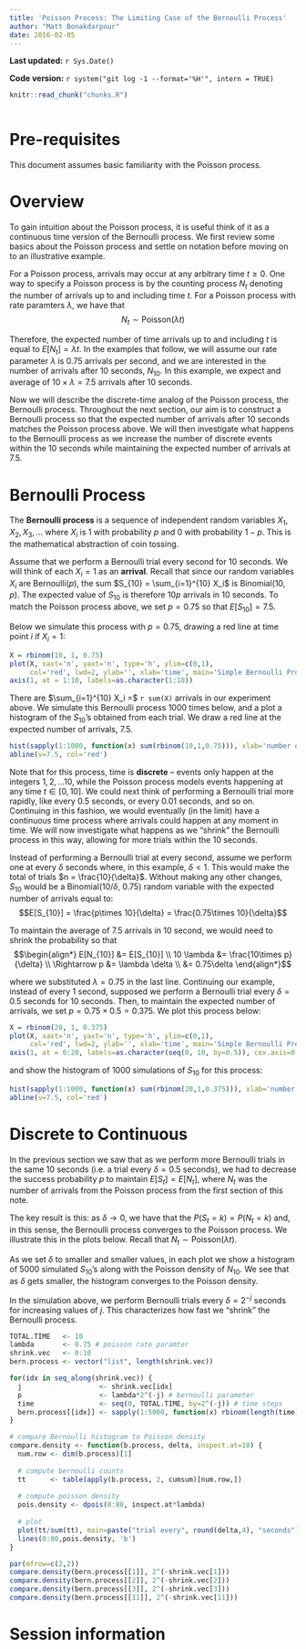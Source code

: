 ```yaml
---
title: 'Poisson Process: The Limiting Case of the Bernoulli Process'
author: "Matt Bonakdarpour"
date: 2016-02-05
---
```

**Last updated:** `r Sys.Date()`

**Code version:** `r system("git log -1 --format='%H'", intern = TRUE)`

```r
knitr::read_chunk("chunks.R")
```

```r
```

# Pre-requisites

This document assumes basic familiarity with the Poisson process.

# Overview

To gain intuition about the Poisson process, it is useful think of it as a continuous time version of the Bernoulli process. We first review some basics about the Poisson process and settle on notation before moving on to an illustrative example.

For a Poisson process, arrivals may occur at any arbitrary time $t \geq 0$. One way to specify a Poisson process is by the counting process $N_t$ denoting the number of arrivals up to and including time $t$. For a Poisson process with rate paramters $\lambda$, we have that 
$$N_t \sim \text{Poisson}(\lambda t)$$

Therefore, the expected number of time arrivals up to and including $t$ is equal to $E[N_t] = \lambda t$. In the examples that follow, we will assume our rate parameter $\lambda$ is $0.75$ arrivals per second, and we are interested in the number of arrivals after 10 seconds, $N_{10}$. In this example, we expect and average of $10\times\lambda = 7.5$ arrivals after $10$ seconds. 

Now we will describe the discrete-time analog of the Poisson process, the Bernoulli process. Throughout the next section, our aim is to construct a Bernoulli process so that the expected number of arrivals after $10$ seconds matches the Poisson process above. We will then investigate what happens to the Bernoulli process as we increase the number of discrete events within the $10$ seconds while maintaining the expected number of arrivals at $7.5$. 

# Bernoulli Process

The **Bernoulli process** is a sequence of independent random variables $X_1,X_2,X_3,\ldots$ where $X_i$ is $1$ with probability $p$ and $0$ with probability $1-p$. This is the mathematical abstraction of coin tossing. 

Assume that we perform a Bernoulli trial every second for 10 seconds. We will think of each $X_i=1$ as an **arrival**. Recall that since our random variables $X_i$ are Bernoulli($p$), the sum $S_{10} = \sum_{i=1}^{10} X_i$ is Binomial(10, $p$). The expected value of $S_{10}$ is therefore $10p$ arrivals in $10$ seconds. To match the Poisson process above, we set $p=0.75$ so that  $E[S_{10}] = 7.5$.

Below we simulate this process with $p=0.75$, drawing a red line at time point $i$ if $X_i = 1$:

```r
X = rbinom(10, 1, 0.75)
plot(X, xaxt='n', yaxt='n', type='h', ylim=c(0,1), 
     col='red', lwd=2, ylab='', xlab='time', main='Simple Bernoulli Process')
axis(1, at = 1:10, labels=as.character(1:10))
```

There are $\sum_{i=1}^{10} X_i =$  `r sum(X)` arrivals in our experiment above. We simulate this Bernoulli process 1000 times below, and a plot a histogram of the $S_{10}$'s obtained from each trial. We draw a red line at the expected number of arrivals, 7.5.

```r
hist(sapply(1:1000, function(x) sum(rbinom(10,1,0.75))), xlab='number of arrivals', main='Number of Arrivals in Bernoulli Process after 10 seconds')
abline(v=7.5, col='red')
```


Note that for this process, time is **discrete** -- events only happen at the integers $1,2,\ldots 10$, while the Poisson process models events happening at any time $t \in [0,10]$. We could next think of performing a Bernoulli trial more rapidly, like every 0.5 seconds, or every 0.01 seconds, and so on. Continuing in this fashion, we would eventually (in the limit) have a continuous time process where arrivals could happen at any moment in time. We will now investigate what happens as we "shrink" the Bernoulli process in this way, allowing for more trials within the $10$ seconds.

Instead of performing a Bernoulli trial at every second, assume we perform one at every $\delta$ seconds where, in this example, $\delta < 1$. This would make the total of trials $n = \frac{10}{\delta}$. Without making any other changes, $S_{10}$ would be a Binomial($10 /\delta$, $0.75$) random variable with the expected number of arrivals equal to:
$$E[S_{10}] = \frac{p\times 10}{\delta} = \frac{0.75\times 10}{\delta}$$

To maintain the average of $7.5$ arrivals in $10$ second, we would need to shrink the probability so that
$$\begin{align*}
E[N_{10}] &= E[S_{10}] \\
10 \lambda &= \frac{10\times p}{\delta} \\
\Rightarrow p &= \lambda \delta \\
&= 0.75\delta
\end{align*}$$

where we substituted $\lambda = 0.75$ in the last line. Continuing our example, instead of every 1 second, supposed we perform a Bernoulli trial every $\delta = 0.5$ seconds for $10$ seconds. Then, to maintain the expected number of arrivals, we set $p = 0.75\times 0.5 = 0.375$. We plot this process below:

```r
X = rbinom(20, 1, 0.375)
plot(X, xaxt='n', yaxt='n', type='h', ylim=c(0,1), 
     col='red', lwd=2, ylab='', xlab='time', main='Simple Bernoulli Process')
axis(1, at = 0:20, labels=as.character(seq(0, 10, by=0.5)), cex.axis=0.5)
```

and show the histogram of 1000 simulations of $S_{10}$ for this process: 

```r
hist(sapply(1:1000, function(x) sum(rbinom(20,1,0.375))), xlab='number of arrivals', main='Number of Arrivals in Bernoulli Process after 10 seconds')
abline(v=7.5, col='red')


```

# Discrete to Continuous

In the previous section we saw that as we perform more Bernoulli trials in the same $10$ seconds (i.e. a trial every $\delta = 0.5$ seconds), we had to decrease the success probability $p$ to maintain $E[S_t] = E[N_t]$, where $N_t$ was the number of arrivals from the Poisson process from the first section of this note. 

The key result is this: as $\delta \rightarrow 0$, we have that the $P(S_t = k) = P(N_t = k)$ and, in this sense, the Bernoulli process converges to the Poisson process. We illustrate this in the plots below. Recall that $N_t \sim \text{Poisson}(\lambda t)$.

As we set $\delta$ to smaller and smaller values, in each plot we show a histogram of 5000 simulated $S_{10}$'s along with the Poisson density of $N_{10}$. We see that as $\delta$ gets smaller, the histogram converges to the Poisson density. 

In the simulation above, we perform Bernoulli trials every $\delta = 2^{-j}$ seconds for increasing values of $j$. This characterizes how fast we "shrink" the Bernoulli process. 

```r
TOTAL.TIME   <- 10   
lambda       <- 0.75 # poisson rate paramter
shrink.vec   <- 0:10
bern.process <- vector("list", length(shrink.vec))

for(idx in seq_along(shrink.vec)) {
  j                   <- shrink.vec[idx]
  p                   <- lambda*2^(-j) # bernoulli parameter
  time                <- seq(0, TOTAL.TIME, by=2^(-j)) # time steps
  bern.process[[idx]] <- sapply(1:5000, function(x) rbinom(length(time), 1, p))
}

# compare Bernoulli histogram to Poisson density
compare.density <- function(b.process, delta, inspect.at=10) {
  num.row <- dim(b.process)[1]
  
  # compute bernoulli counts
  tt      <- table(apply(b.process, 2, cumsum)[num.row,])
  
  # compute poisson density
  pois.density <- dpois(0:80, inspect.at*lambda)
  
  # plot
  plot(tt/sum(tt), main=paste("trial every", round(delta,4), "seconds"), xlab='number of arrivals after 10 seconds', ylab='density', xlim=c(0,15), ylim=range(c(tt/sum(tt), pois.density)))
  lines(0:80,pois.density, 'b')
}

par(mfrow=c(2,2))
compare.density(bern.process[[1]], 2^(-shrink.vec[1]))
compare.density(bern.process[[2]], 2^(-shrink.vec[2]))
compare.density(bern.process[[3]], 2^(-shrink.vec[3]))
compare.density(bern.process[[11]], 2^(-shrink.vec[11]))

```

# Session information

```r
```
